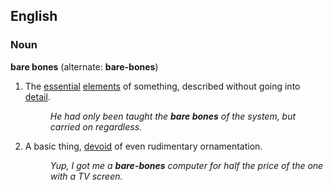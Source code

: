 ==English==

===Noun===
'''bare bones''' (alternate: '''bare-bones''')
#The [[essential]] [[element]]s of something, described without going into [[detail]]. <!-- I would've wiki'd [[without]] -->
#:''He had only been taught the '''bare bones''' of the system, but carried on regardless.''
#A basic thing, [[devoid]] of even rudimentary ornamentation.
#:''Yup, I got me a '''bare-bones''' computer for half the price of the one with a TV screen.''